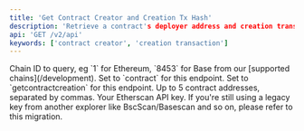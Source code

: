 ```yaml
---
title: 'Get Contract Creator and Creation Tx Hash'
description: 'Retrieve a contract's deployer address and creation transaction.'
api: 'GET /v2/api'
keywords: ['contract creator', 'creation transaction']
---
```



<CreditChip description="Returns a contract's deployer address and creation transaction" />

  <ParamField query="chainid" type="string" initialValue="1">
    Chain ID to query, eg `1` for Ethereum, `8453` for Base from our [supported chains](/development).
  </ParamField>
  <ParamField query="module" type="string" initialValue="contract">
    Set to `contract` for this endpoint.
  </ParamField>
  <ParamField query="action" type="string" initialValue="getcontractcreation">
    Set to `getcontractcreation` for this endpoint.
  </ParamField>
  <ParamField query="contractaddresses" type="string" initialValue="0xB83c27805aAcA5C7082eB45C868d955Cf04C337F,0x68b3465833fb72A70ecDF485E0e4C7bD8665Fc45">
    Up to 5 contract addresses, separated by commas.
  </ParamField>
  <ParamField query="apikey" type="string">
    Your Etherscan API key. If you're still using a legacy key from another explorer like BscScan/Basescan and so on, please refer to this migration.
  </ParamField>
